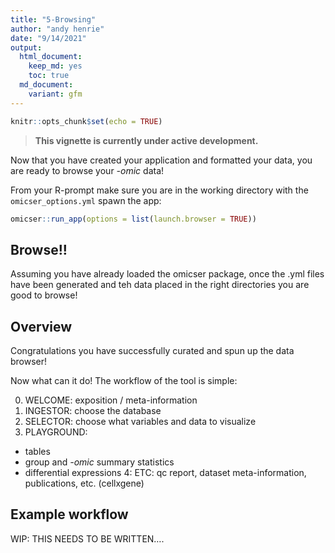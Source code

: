 ```yaml
---
title: "5-Browsing"
author: "andy henrie"
date: "9/14/2021"
output:
  html_document: 
    keep_md: yes
    toc: true
  md_document:
    variant: gfm
---
```


```r
knitr::opts_chunk$set(echo = TRUE)
```

> **This vignette is currently under active development.**

Now that you have created your application and formatted your data,
you are ready to browse your _-omic_ data!

From your R-prompt make sure you are in the working directory with the `omicser_options.yml` spawn the app:
```r
omicser::run_app(options = list(launch.browser = TRUE))
```


## Browse!!

Assuming you have already loaded the omicser package, once the .yml files have been generated and teh data placed in the right directories you are good to browse!



## Overview
Congratulations you have successfully curated and spun up the data browser!

Now what can it do!  The workflow of the tool is simple:

0. WELCOME: exposition / meta-information
1. INGESTOR: choose the database 
2. SELECTOR: choose what variables and data to visualize
3. PLAYGROUND: 
  - tables
  - group and _-omic_ summary statistics
  - differential expressions
4: ETC:  qc report, dataset meta-information, publications, etc. (cellxgene)


## Example workflow

WIP:  THIS NEEDS TO BE WRITTEN.... 
